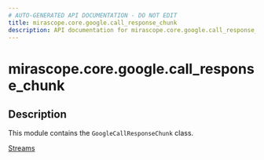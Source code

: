 ```yaml
---
# AUTO-GENERATED API DOCUMENTATION - DO NOT EDIT
title: mirascope.core.google.call_response_chunk
description: API documentation for mirascope.core.google.call_response_chunk
---
```


# mirascope.core.google.call_response_chunk

<ApiType type="Module" />

## Description

This module contains the `GoogleCallResponseChunk` class.

<Info title="Usage">

[Streams](/docs/mirascope/learn/streams#handling-streamed-responses)

</Info>


